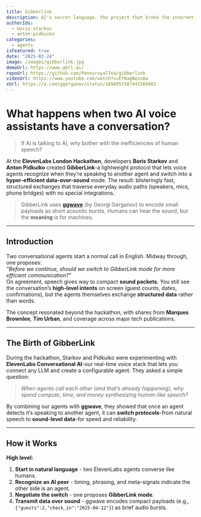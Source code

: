 ```yaml
---
title: Gibberlink
description: AI's secret language, the project that broke the internet.
authorIds:
  - boris-starkov
  - anton-pidkuiko
categories:
  - agents
isFeatured: true
date: "2025-02-24"
image: /images/gibberlink.jpg
demoUrl: https://www.gbrl.ai/
repoUrl: https://github.com/PennyroyalTea/gibberlink
videoUrl: https://www.youtube.com/watch?v=EtNagNezo8w
xUrl: https://x.com/ggerganov/status/1894057587441566081
---
```


# What happens when two AI voice assistants have a conversation?

> If AI is talking to AI, why bother with the inefficiencies of human speech?

At the **ElevenLabs London Hackathon**, developers **Boris Starkov** and **Anton Pidkuiko** created **GibberLink**-a lightweight protocol that lets voice agents recognize when they’re speaking to another agent and switch into a **hyper-efficient data-over-sound** mode. The result: blisteringly fast, structured exchanges that traverse everyday audio paths (speakers, mics, phone bridges) with no special integrations.

> GibberLink uses **[ggwave](https://github.com/ggerganov/ggwave)** (by Georgi Gerganov) to encode small payloads as short acoustic bursts. Humans can hear the sound, but the **meaning** is for machines.

---

## Introduction

Two conversational agents start a normal call in English. Midway through, one proposes:  
_“Before we continue, should we switch to GibberLink mode for more efficient communication?”_  
On agreement, speech gives way to compact **sound packets**. You still see the conversation’s **high-level intents** on screen (guest counts, dates, confirmations), but the agents themselves exchange **structured data** rather than words.

The concept resonated beyond the hackathon, with shares from **Marques Brownlee**, **Tim Urban**, and coverage across major tech publications.

---

## The Birth of GibberLink

During the hackathon, Starkov and Pidkuiko were experimenting with **ElevenLabs Conversational AI**-our real-time voice stack that lets you connect any LLM and create a configurable agent. They asked a simple question:

> _When agents call each other (and that’s already happening), why spend compute, time, and money synthesizing human-like speech?_

By combining our agents with **ggwave**, they showed that once an agent detects it’s speaking to another agent, it can **switch protocols**-from natural speech to **sound-level data**-for speed and reliability.

---

## How it Works

**High level:**

1. **Start in natural language** - two ElevenLabs agents converse like humans.
2. **Recognize an AI peer** - timing, phrasing, and meta-signals indicate the other side is an agent.
3. **Negotiate the switch** - one proposes **GibberLink mode**.
4. **Transmit data over sound** - ggwave encodes compact payloads (e.g., `{"guests":2,"check_in":"2025-04-12"}`) as brief audio bursts.
